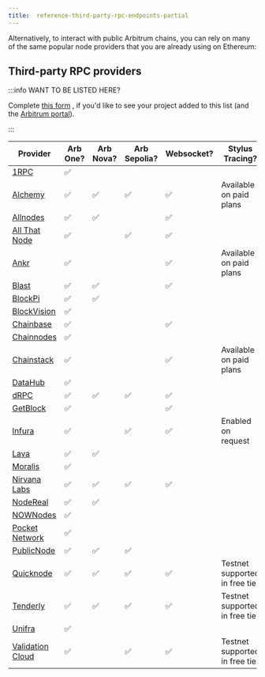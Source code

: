 ```yaml
---
title:  reference-third-party-rpc-endpoints-partial
---
```


Alternatively, to interact with public Arbitrum chains, you can rely on many of the same popular node providers that you are already using on Ethereum:

## Third-party RPC providers

:::info WANT TO BE LISTED HERE?

Complete [this form](@@portalApplicationForm=https://docs.google.com/forms/d/e/1FAIpQLSc_v8j7sc4ffE6U-lJJyLMdBoIubf7OIhGtCqvK3cGPGoLr7w/viewform@@) , if you'd like to see your project added to this list (and the [Arbitrum portal](https://portal.arbitrum.one/)).

:::

| Provider                                                                             | Arb One? | Arb Nova? | Arb Sepolia? | Websocket? | Stylus Tracing?                |
| ------------------------------------------------------------------------------------ | -------- | --------- | ------------ | ---------- | ------------------------------ |
| [1RPC](https://docs.1rpc.io/overview/supported-networks#arbitrum)                    | ✅       |           |              |            |                                |
| [Alchemy](https://docs.alchemy.com/reference/arbitrum-api-quickstart)                | ✅       | ✅        | ✅           | ✅         | Available on paid plans        |
| [Allnodes](https://arbitrum.publicnode.com)                                          | ✅       | ✅        |              | ✅         |                                |
| [All That Node](https://allthatnode.com)                                             | ✅       |           | ✅           | ✅         |                                |
| [Ankr](https://www.ankr.com/docs/rpc-service/chains/chains-list/#arbitrum)           | ✅       |           |              | ✅         | Available on paid plans        |
| [Blast](https://blastapi.io/public-api/arbitrum)                                     | ✅       | ✅        |              | ✅         |                                |
| [BlockPi](https://docs.blockpi.io/documentations/api-reference/arbitrum)             | ✅       | ✅        |              |            |                                |
| [BlockVision](https://dashboard.blockvision.org/connect)                             | ✅       |           |              |            |                                |
| [Chainbase](https://docs.chainbase.com/docs/chain-api-overview#arbitrum-one)         | ✅       |           |              | ✅         |                                |
| [Chainnodes](https://www.chainnodes.org/chains/arbitrum)                             | ✅       |           |              |            |                                |
| [Chainstack](https://chainstack.com/build-better-with-arbitrum/)                     | ✅       |           |              | ✅         | Available on paid plans        |
| [DataHub](https://datahub.figment.io/)                                               | ✅       |           |              |            |                                |
| [dRPC](https://drpc.org/public-endpoints/arbitrum)                                   | ✅       | ✅        | ✅           | ✅         |                                |
| [GetBlock](https://getblock.io/nodes/arb/)                                           | ✅       |           |              | ✅         |                                |
| [Infura](https://docs.infura.io/infura/networks/arbitrum)                            | ✅       |           | ✅           | ✅         | Enabled on request             |
| [Lava](https://docs.lavanet.xyz/iprpc#arbitrum)                                      | ✅       | ✅        |              |            |                                |
| [Moralis](https://docs.moralis.io/reference/introduction)                            | ✅       |           |              |            |                                |
| [Nirvana Labs](https://nirvanalabs.io)                                               | ✅       | ✅        | ✅           | ✅         |                                |
| [NodeReal](https://nodereal.io/meganode/api-marketplace/arbitrum-nitro-rpc)          | ✅       | ✅        |              |            |                                |
| [NOWNodes](https://nownodes.io/nodes/arbitrum-arb)                                   | ✅       |           |              |            |                                |
| [Pocket Network](https://docs.pokt.network/welcome-to-pokt-network/supported-chains) | ✅       |           |              |            |                                |
| [PublicNode](https://arbitrum.publicnode.com/)                                       | ✅       | ✅        | ✅           |            |                                |
| [Quicknode](https://www.quicknode.com/chains/arb)                                    | ✅       | ✅        | ✅           | ✅         | Testnet supported in free tier |
| [Tenderly](https://tenderly.co/)                                                     | ✅       | ✅        | ✅           | ✅         | Testnet supported in free tier |
| [Unifra](https://unifra.io/)                                                         | ✅       |           |              |            |                                |
| [Validation Cloud](https://www.validationcloud.io/arbitrum)                          | ✅       |           | ✅           | ✅         | Testnet supported in free tier |
